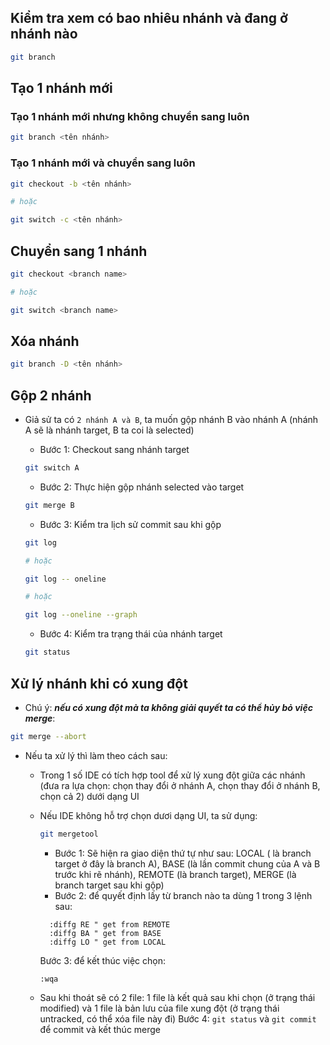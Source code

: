 ## Kiểm tra xem có bao nhiêu nhánh và đang ở nhánh nào

```bash
git branch
```

## Tạo 1 nhánh mới

### Tạo 1 nhánh mới nhưng không chuyển sang luôn

```bash
git branch <tên nhánh>
```

### Tạo 1 nhánh mới và chuyển sang luôn

```bash
git checkout -b <tên nhánh>

# hoặc

git switch -c <tên nhánh>
```

## Chuyển sang 1 nhánh

```bash
git checkout <branch name>

# hoặc

git switch <branch name>
```

## Xóa nhánh

```bash
git branch -D <tên nhánh>
```

## Gộp 2 nhánh

- Giả sử ta có `2 nhánh A và B`, ta muốn gộp nhánh B vào nhánh A (nhánh A sẽ là nhánh target, B ta coi là selected)

  - Bước 1: Checkout sang nhánh target

  ```bash
  git switch A
  ```

  - Bước 2: Thực hiện gộp nhánh selected vào target

  ```bash
  git merge B
  ```

  - Bước 3: Kiểm tra lịch sử commit sau khi gộp

  ```bash
  git log

  # hoặc

  git log -- oneline

  # hoặc

  git log --oneline --graph
  ```

  - Bước 4: Kiểm tra trạng thái của nhánh target

  ```bash
  git status
  ```

## Xử lý nhánh khi có xung đột

- Chú ý: **_nếu có xung đột mà ta không giải quyết ta có thể hủy bỏ việc merge_**:

```bash
git merge --abort
```

- Nếu ta xử lý thì làm theo cách sau:

  - Trong 1 số IDE có tích hợp tool để xử lý xung đột giữa các nhánh (đưa ra lựa chọn: chọn thay đổi ở nhánh A, chọn thay đổi ở nhánh B, chọn cả 2) dưới dạng UI

  - Nếu IDE không hỗ trợ chọn dươi dạng UI, ta sử dụng:
    ```bash
    git mergetool
    ```
    - Bước 1: Sẽ hiện ra giao diện thứ tự như sau: LOCAL ( là branch target ở đây là branch A), BASE (là lần commit chung của A và B trước khi rẽ nhánh), REMOTE (là branch target), MERGE (là branch target sau khi gộp)
    - Bước 2: để quyết định lấy từ branch nào ta dùng 1 trong 3 lệnh sau:
    ```vim
      :diffg RE " get from REMOTE
      :diffg BA " get from BASE
      :diffg LO " get from LOCAL
    ```
    Bước 3: để kết thúc việc chọn:
    ```vim
    :wqa
    ```
  - Sau khi thoát sẽ có 2 file: 1 file là kết quả sau khi chọn (ở trạng thái modified) và 1 file là bản lưu của file xung đột (ở trạng thái untracked, có thể xóa file này đi)
    Bước 4: `git status` và `git commit` để commit và kết thúc merge
